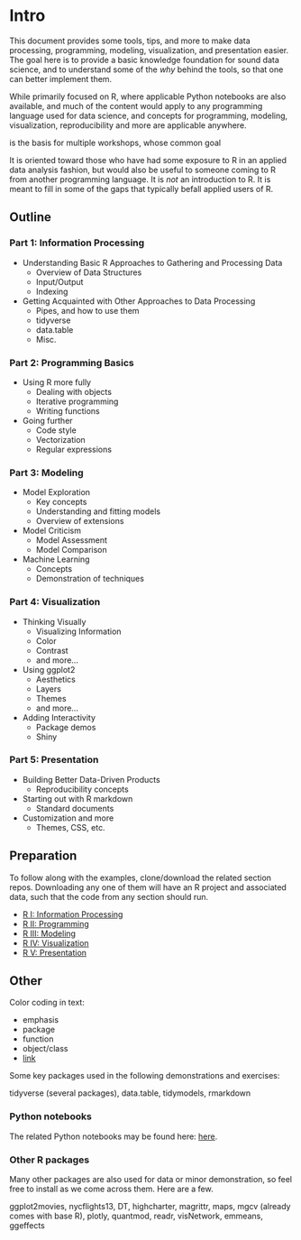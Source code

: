 # Intro {-}

This document provides some tools, tips, and more to make data processing, programming, modeling, visualization, and presentation easier.   The goal here is to provide a basic knowledge foundation for sound data science, and to understand some of the *why* behind the tools, so that one can better implement them. 


While primarily focused on R, where applicable Python notebooks are also available, and much of the content would apply to any programming language used for data science, and concepts for programming, modeling, visualization, reproducibility and more are applicable anywhere.

is the basis for multiple workshops, whose common goal

It is oriented toward those who have had some exposure to R in an applied data analysis fashion, but would also be useful to someone coming to R from another programming language.  It is *not* an introduction to R.  It is meant to fill in some of the gaps that typically befall applied users of R.

## Outline

### Part 1: Information Processing

-  Understanding Basic R Approaches to Gathering and Processing Data
    - Overview of Data Structures
    - Input/Output
    - Indexing

-   Getting Acquainted with Other Approaches to Data Processing
    - Pipes, and how to use them
    - tidyverse
    - data.table
    - Misc.

### Part 2: Programming Basics

-  Using R more fully
    - Dealing with objects
    - Iterative programming
    - Writing functions

-  Going further
    - Code style
    - Vectorization 
    - Regular expressions


### Part 3: Modeling

-  Model Exploration
    - Key concepts
    - Understanding and fitting models
    - Overview of extensions

-  Model Criticism
    - Model Assessment
    - Model Comparison

-  Machine Learning 
    - Concepts
    - Demonstration of techniques


### Part 4: Visualization

-  Thinking Visually
    - Visualizing Information
    - Color
    - Contrast
    - and more...

-  Using ggplot2
    - Aesthetics
    - Layers
    - Themes
    - and more...

-  Adding Interactivity
    - Package demos
    - Shiny


### Part 5: Presentation

- Building Better Data-Driven Products
    - Reproducibility concepts
- Starting out with R markdown
    - Standard documents
- Customization and more
    - Themes, CSS, etc.



## Preparation

To follow along with the examples, clone/download the related section repos.  Downloading any one of them will have an R project and associated data, such that the code from any section should run.

- [R I: Information Processing](https://github.com/m-clark/R-I-Basics)
- [R II: Programming](https://github.com/m-clark/R-II-Programming)
- [R III: Modeling](https://github.com/m-clark/R-III-Modeling)
- [R IV: Visualization](https://github.com/m-clark/R-IV-Visualization)
- [R V: Presentation](https://github.com/m-clark/R-V-Presentation)



## Other

Color coding in text:

- <span class="emph">emphasis</span>
- <span class="pack">package</span>
- <span class="func">function</span>
- <span class="objclass">object/class</span>
- [link]()

Some key packages used in the following demonstrations and exercises:

<span class="pack">tidyverse</span> (several packages), <span class="pack">data.table</span>, <span class="pack">tidymodels</span>, <span class="pack">rmarkdown</span>

### Python notebooks

The related Python notebooks may be found here: [here](https://github.com/m-clark/data-processing-and-visualization/tree/master/jupyter_notebooks).


### Other R packages

Many other packages are also used for data or minor demonstration, so feel free to install as we come across them. Here are a few.

 <span class="pack">ggplot2movies</span>, <span class="pack">nycflights13</span>, <span class="pack">DT</span>, <span class="pack">highcharter</span>, <span class="pack">magrittr</span>, <span class="pack">maps</span>, <span class="pack">mgcv</span> (already comes with base R), <span class="pack">plotly</span>, <span class="pack">quantmod</span>, <span class="pack">readr</span>, <span class="pack">visNetwork</span>, <span class="pack">emmeans</span>, <span class="pack">ggeffects</span>
